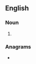 ==English==

===Noun===
{{head|en|noun form}}

# {{plural of|en|oligo}}

===Anagrams===
* {{anagrams|en|a=giloos|igloos|oglios}}
